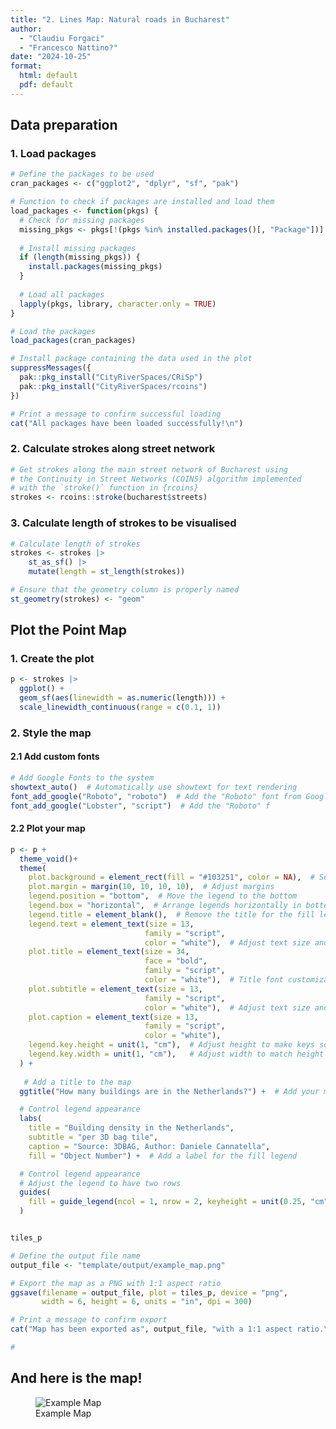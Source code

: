 ```yaml
---
title: "2. Lines Map: Natural roads in Bucharest"
author:
  - "Claudiu Forgaci"
  - "Francesco Nattino?"
date: "2024-10-25"
format: 
  html: default
  pdf: default
---
```


## Data preparation

### 1. Load packages

```r
# Define the packages to be used
cran_packages <- c("ggplot2", "dplyr", "sf", "pak")

# Function to check if packages are installed and load them
load_packages <- function(pkgs) {
  # Check for missing packages
  missing_pkgs <- pkgs[!(pkgs %in% installed.packages()[, "Package"])]
  
  # Install missing packages
  if (length(missing_pkgs)) {
    install.packages(missing_pkgs)
  }
  
  # Load all packages
  lapply(pkgs, library, character.only = TRUE)
}

# Load the packages
load_packages(cran_packages)

# Install package containing the data used in the plot
suppressMessages({
  pak::pkg_install("CityRiverSpaces/CRiSp")
  pak::pkg_install("CityRiverSpaces/rcoins")
})

# Print a message to confirm successful loading
cat("All packages have been loaded successfully!\n")
```

### 2. Calculate strokes along street network

```r
# Get strokes along the main street network of Bucharest using 
# the Continuity in Street Networks (COINS) algorithm implemented
# with the `stroke()` function in {rcoins}
strokes <- rcoins::stroke(bucharest$streets)
```

### 3. Calculate length of strokes to be visualised

```r
# Calculate length of strokes
strokes <- strokes |> 
    st_as_sf() |> 
    mutate(length = st_length(strokes))

# Ensure that the geometry column is properly named
st_geometry(strokes) <- "geom"
```

## Plot the Point Map

### 1. Create the plot

```r
p <- strokes |>
  ggplot() +
  geom_sf(aes(linewidth = as.numeric(length))) +
  scale_linewidth_continuous(range = c(0.1, 1))
```

### 2. Style the map

#### 2.1 Add custom fonts

```r
# Add Google Fonts to the system
showtext_auto()  # Automatically use showtext for text rendering
font_add_google("Roboto", "roboto")  # Add the "Roboto" font from Google Fonts
font_add_google("Lobster", "script")  # Add the "Roboto" f
```

#### 2.2 Plot your map

```r
p <- p +
  theme_void()+
  theme(
    plot.background = element_rect(fill = "#103251", color = NA),  # Set bg color
    plot.margin = margin(10, 10, 10, 10),  # Adjust margins
    legend.position = "bottom",  # Move the legend to the bottom
    legend.box = "horizontal",  # Arrange legends horizontally in bottom
    legend.title = element_blank(),  # Remove the title for the fill legend
    legend.text = element_text(size = 13,
                              family = "script",
                              color = "white"),  # Adjust text size and fon
    plot.title = element_text(size = 34,
                              face = "bold",
                              family = "script",
                              color = "white"),  # Title font customization
    plot.subtitle = element_text(size = 13,
                              family = "script",
                              color = "white"),  # Adjust text size and font legend
    plot.caption = element_text(size = 13,
                              family = "script",
                              color = "white"),
    legend.key.height = unit(1, "cm"),  # Adjust height to make keys squared
    legend.key.width = unit(1, "cm"),   # Adjust width to match height
  ) +
  
   # Add a title to the map
  ggtitle("How many buildings are in the Netherlands?") +  # Add your map title here

  # Control legend appearance
  labs(
    title = "Building density in the Netherlands",
    subtitle = "per 3D bag tile",
    caption = "Source: 3DBAG, Author: Daniele Cannatella",
    fill = "Object Number") +  # Add a label for the fill legend

  # Control legend appearance
  # Adjust the legend to have two rows
  guides(
    fill = guide_legend(ncol = 1, nrow = 2, keyheight = unit(0.25, "cm"), keywidth = unit(0.25, "cm"))
  )


tiles_p
```

```r
# Define the output file name
output_file <- "template/output/example_map.png"

# Export the map as a PNG with 1:1 aspect ratio
ggsave(filename = output_file, plot = tiles_p, device = "png", 
       width = 6, height = 6, units = "in", dpi = 300)

# Print a message to confirm export
cat("Map has been exported as", output_file, "with a 1:1 aspect ratio.\n")

# 
```

## And here is the map!

![Example Map](output/example_map.png){#fig:example_map}
